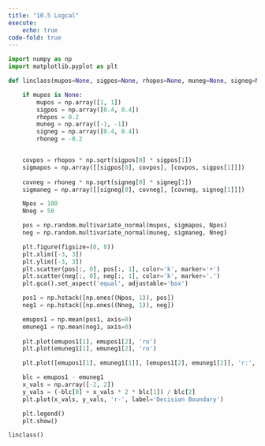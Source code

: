 ```yaml
---
title: "10.5 Logcal"
execute: 
    echo: true
code-fold: true
---
```


```python


import numpy as np
import matplotlib.pyplot as plt

def linclass(mupos=None, sigpos=None, rhopos=None, muneg=None, signeg=None, rhoneg=None):

    if mupos is None:
        mupos = np.array([1, 1])
        sigpos = np.array([0.4, 0.4])
        rhopos = 0.2
        muneg = np.array([-1, -1])
        signeg = np.array([0.4, 0.4])
        rhoneg = -0.2


    covpos = rhopos * np.sqrt(sigpos[0] * sigpos[1])
    sigmapos = np.array([[sigpos[0], covpos], [covpos, sigpos[1]]])
    
    covneg = rhoneg * np.sqrt(signeg[0] * signeg[1])
    sigmaneg = np.array([[signeg[0], covneg], [covneg, signeg[1]]])

    Npos = 100
    Nneg = 50

    pos = np.random.multivariate_normal(mupos, sigmapos, Npos)
    neg = np.random.multivariate_normal(muneg, sigmaneg, Nneg)

    plt.figure(figsize=(8, 8))
    plt.xlim([-3, 3])
    plt.ylim([-3, 3])
    plt.scatter(pos[:, 0], pos[:, 1], color='k', marker='+')
    plt.scatter(neg[:, 0], neg[:, 1], color='k', marker='.')
    plt.gca().set_aspect('equal', adjustable='box')

    pos1 = np.hstack([np.ones((Npos, 1)), pos])
    neg1 = np.hstack([np.ones((Nneg, 1)), neg])

    emupos1 = np.mean(pos1, axis=0)
    emuneg1 = np.mean(neg1, axis=0)
    
    plt.plot(emupos1[1], emupos1[2], 'ro')
    plt.plot(emuneg1[1], emuneg1[2], 'ro')

    plt.plot([emupos1[1], emuneg1[1]], [emupos1[2], emuneg1[2]], 'r:', label='Separation Line')

    blc = emupos1 - emuneg1
    x_vals = np.array([-2, 2])
    y_vals = (-blc[0] + x_vals * 2 * blc[1]) / blc[2]
    plt.plot(x_vals, y_vals, 'r-', label='Decision Boundary')

    plt.legend()
    plt.show()

linclass()


```